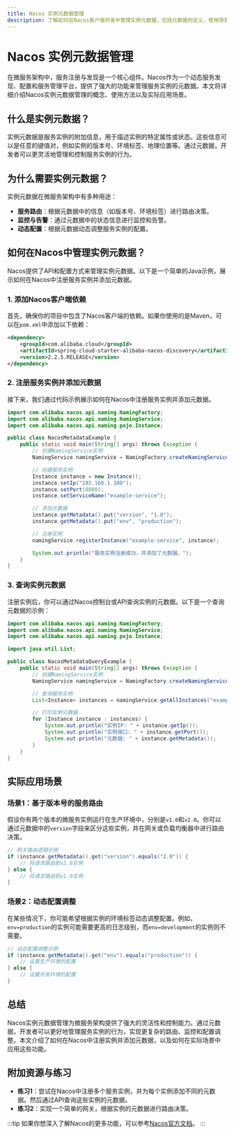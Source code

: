 ```yaml
---
title: Nacos 实例元数据管理
description: 了解如何在Nacos客户端开发中管理实例元数据，包括元数据的定义、使用场景以及实际应用案例。
---
```


# Nacos 实例元数据管理

在微服务架构中，服务注册与发现是一个核心组件。Nacos作为一个动态服务发现、配置和服务管理平台，提供了强大的功能来管理服务实例的元数据。本文将详细介绍Nacos实例元数据管理的概念、使用方法以及实际应用场景。

## 什么是实例元数据？

实例元数据是服务实例的附加信息，用于描述实例的特定属性或状态。这些信息可以是任意的键值对，例如实例的版本号、环境标签、地理位置等。通过元数据，开发者可以更灵活地管理和控制服务实例的行为。

## 为什么需要实例元数据？

实例元数据在微服务架构中有多种用途：

- **服务路由**：根据元数据中的信息（如版本号、环境标签）进行路由决策。
- **监控与告警**：通过元数据中的状态信息进行监控和告警。
- **动态配置**：根据元数据动态调整服务实例的配置。

## 如何在Nacos中管理实例元数据？

Nacos提供了API和配置方式来管理实例元数据。以下是一个简单的Java示例，展示如何在Nacos中注册服务实例并添加元数据。

### 1. 添加Nacos客户端依赖

首先，确保你的项目中包含了Nacos客户端的依赖。如果你使用的是Maven，可以在`pom.xml`中添加以下依赖：

```xml
<dependency>
    <groupId>com.alibaba.cloud</groupId>
    <artifactId>spring-cloud-starter-alibaba-nacos-discovery</artifactId>
    <version>2.2.5.RELEASE</version>
</dependency>
```

### 2. 注册服务实例并添加元数据

接下来，我们通过代码示例展示如何在Nacos中注册服务实例并添加元数据。

```java
import com.alibaba.nacos.api.naming.NamingFactory;
import com.alibaba.nacos.api.naming.NamingService;
import com.alibaba.nacos.api.naming.pojo.Instance;

public class NacosMetadataExample {
    public static void main(String[] args) throws Exception {
        // 创建NamingService实例
        NamingService namingService = NamingFactory.createNamingService("127.0.0.1:8848");

        // 创建服务实例
        Instance instance = new Instance();
        instance.setIp("192.168.1.100");
        instance.setPort(8080);
        instance.setServiceName("example-service");

        // 添加元数据
        instance.getMetadata().put("version", "1.0");
        instance.getMetadata().put("env", "production");

        // 注册实例
        namingService.registerInstance("example-service", instance);

        System.out.println("服务实例注册成功，并添加了元数据。");
    }
}
```

### 3. 查询实例元数据

注册实例后，你可以通过Nacos控制台或API查询实例的元数据。以下是一个查询元数据的示例：

```java
import com.alibaba.nacos.api.naming.NamingFactory;
import com.alibaba.nacos.api.naming.NamingService;
import com.alibaba.nacos.api.naming.pojo.Instance;

import java.util.List;

public class NacosMetadataQueryExample {
    public static void main(String[] args) throws Exception {
        // 创建NamingService实例
        NamingService namingService = NamingFactory.createNamingService("127.0.0.1:8848");

        // 查询服务实例
        List<Instance> instances = namingService.getAllInstances("example-service");

        // 打印实例元数据
        for (Instance instance : instances) {
            System.out.println("实例IP: " + instance.getIp());
            System.out.println("实例端口: " + instance.getPort());
            System.out.println("元数据: " + instance.getMetadata());
        }
    }
}
```

## 实际应用场景

### 场景1：基于版本号的服务路由

假设你有两个版本的微服务实例运行在生产环境中，分别是`v1.0`和`v2.0`。你可以通过元数据中的`version`字段来区分这些实例，并在网关或负载均衡器中进行路由决策。

```java
// 网关路由逻辑示例
if (instance.getMetadata().get("version").equals("2.0")) {
    // 将请求路由到v2.0实例
} else {
    // 将请求路由到v1.0实例
}
```

### 场景2：动态配置调整

在某些情况下，你可能希望根据实例的环境标签动态调整配置。例如，`env=production`的实例可能需要更高的日志级别，而`env=development`的实例则不需要。

```java
// 动态配置调整示例
if (instance.getMetadata().get("env").equals("production")) {
    // 设置生产环境的配置
} else {
    // 设置开发环境的配置
}
```

## 总结

Nacos实例元数据管理为微服务架构提供了强大的灵活性和控制能力。通过元数据，开发者可以更好地管理服务实例的行为，实现更复杂的路由、监控和配置调整。本文介绍了如何在Nacos中注册实例并添加元数据，以及如何在实际场景中应用这些功能。

## 附加资源与练习

- **练习1**：尝试在Nacos中注册多个服务实例，并为每个实例添加不同的元数据。然后通过API查询这些实例的元数据。
- **练习2**：实现一个简单的网关，根据实例的元数据进行路由决策。

:::tip
如果你想深入了解Nacos的更多功能，可以参考[Nacos官方文档](https://nacos.io/zh-cn/docs/what-is-nacos.html)。
:::
